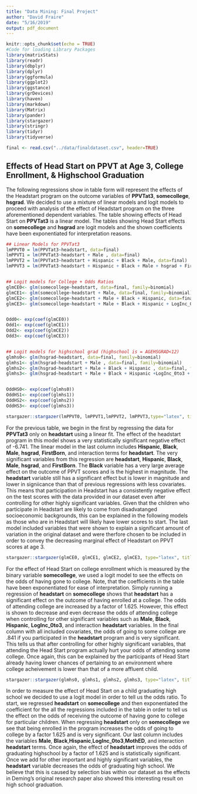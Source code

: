 ```yaml
---
title: "Data Mining: Final Project"
author: "David Fraire"
date: "5/16/2019"
output: pdf_document
---
```


```r
knitr::opts_chunk$set(echo = TRUE)
#Code for loading Library Packages
library(matrixStats)
library(readr)
library(dbplyr)
library(dplyr)
library(ggformula)
library(ggplot2)
library(ggstance)
library(grDevices)
library(haven)
library(markdown)
library(Matrix)
library(pander)
library(stargazer)
library(stringr)
library(tidyr)
library(tidyverse)

final <- read.csv("../data/finaldataset.csv", header=TRUE)

```
## Effects of Head Start on PPVT at Age 3, College Enrollment, & Highschool Graduation
The following regressions show in table form will represent the effects of the Headstart program on the outcome variables of **PPVTat3**, **somecollege**, **hsgrad**. We decided to use a mixture of linear models and logit models to proceed with analysis of the effect of Headstart program on the three aforementioned dependent variables. The table showing effects of Head Start on **PPVTat3** is a linear model. The tables showing Head Start effects on **somecollege** and **hsgrad** are logit models and the shown coefficients have been exponentiated for interpretation reasons. 

``` r
## Linear Models for PPVTat3
lmPPVT0 = lm(PPVTat3~headstart, data=final)
lmPPVT1 = lm(PPVTat3~headstart + Male , data=final)
lmPPVT2 = lm(PPVTat3~headstart + Hispanic + Black + Male, data=final)
lmPPVT3 = lm(PPVTat3~headstart + Hispanic + Black + Male + hsgrad + FirstBorn + headstart*Black + headstart*Hispanic, data=final)


## Logit models for College + Odds Ratios
glmCE0<- glm(somecollege~headstart, data=final, family=binomial)
glmCE1<- glm(somecollege~headstart + Male, data=final, family=binomial)
glmCE2<- glm(somecollege~headstart + Male + Black + Hispanic, data=final, family=binomial)
glmCE3<- glm(somecollege~headstart + Male + Black + Hispanic + LogInc_0to3+ headstart*Black + headstart*Hispanic, data=final, family=binomial)


Odd0<- exp(coef(glmCE0))
Odd1<- exp(coef(glmCE1))
Odd2<- exp(coef(glmCE2))
Odd3<- exp(coef(glmCE3))


## Logit models for highschool grad (highschool is = AGEHSGRAD<12)
glmhs0<- glm(hsgrad~headstart, data=final, family=binomial)
glmhs1<- glm(hsgrad~headstart + Male , data=final, family=binomial)
glmhs2<- glm(hsgrad~headstart + Male + Black + Hispanic , data=final, family=binomial)
glmhs3<- glm(hsgrad~headstart + Male + Black + Hispanic +LogInc_0to3 + MothED + headstart*Black + headstart*Hispanic, data=final, family=binomial)


OddHS0<- exp(coef(glmhs0))
OddHS1<- exp(coef(glmhs1))
OddHS2<- exp(coef(glmhs2))
OddHS3<- exp(coef(glmhs3))
```

``` r

stargazer::stargazer(lmPPVT0, lmPPVT1,lmPPVT2, lmPPVT3,type="latex", title="Headstart effect on PPVT Scores at Age 3",header=FALSE,single.row=TRUE, column.sep.width = ".6pt", omit.stat = c("f"))

```
For the previous table, we begin in the first by regressing the data for **PPVTat3** only on **headstart** using a linear fit. The effect of the headstart program in this model shows a very statistically significant negative effect of -6.741. The linear model in the last column includes **Hispanic**, **Black**, **Male**, **hsgrad**, **FirstBorn**, and interaction terms for **headstart**. The very significant variables from this regression are **headstart**, **Hispanic**, **Black**, **Male**, **hsgrad**, and **FirstBorn**. The **Black** variable has a very large average effect on the outcome of PPVT scores and is the highest in magnitude. The **headstart** variable still has a significant effect but is lower in magnitude and lower in signiicance than that of previous regressions with less covariates. This means that participation in Headstart has a consistently negative effect on the test scores with the data provided in our dataset even after controlling for other highly significant variables. Given that the children who participate in Headstart are likely to come from disadvatanged socioeconomic backgrounds, this can be explained in the following models as those who are in Headstart will likely have lower scores to start. The last model included variables that were shown to explain a significant amount of variation in the original dataset and were therfore chosen to be included in order to convey the decreasing marginal effect of Headstart on PPVT scores at age 3. 

``` r
stargazer::stargazer(glmCE0, glmCE1, glmCE2, glmCE3, type="latex", title="Headstart effect on College Enrollment",header=FALSE,single.row=TRUE,apply.coef = exp)
```

For the effect of Head Start on college enrollment which is measured by the binary variable **somecollege**, we used a logit model to see the effects on the odds of having gone to college. Note, that the coefficients in the table have been exponentiated for ease of interpretation. Simply running a regression of **headstart** on **somecollege** shows that **headstart** has a significant effect on the outcome of having enrolled at a college. The odds of attending college are increased by a factor of 1.625. However, this effect is shown to decrease and even decrease the odds of attending college when controlling for other significant variables such as **Male**, **Black**, **Hispanic**, **LogInc_0to3**, and interaction **headstart** variables. In the final column with all included covariates, the odds of going to some college are .841 if you participated in the **headstart** program and is very significant. This tells us that after controlling for other highly significant variables, that attending the Head Start program actually hurt your odds of attending some college. Once again, this can be explained by the participants of Head Start already having lower chances of pertaining to an environment where college acheivement is lower than that of a more affluent child.

\pagebreak
``` r
stargazer::stargazer(glmhs0, glmhs1, glmhs2, glmhs3, type="latex", title="Headstart effects on High School Graduation",header=FALSE,single.row=TRUE, apply.coef = exp)
```

In order to measure the effect of Head Start on a child graduating high school we decided to use a logit model in order to tell us the odds ratio. To start, we regressed **headstart** on **somecollege** and then exponentiated the coefficient for the all the regressions included in the table in order to tell us the effect on the odds of receiving the outcome of having gone to college for particular children. When regressing **headstart** only on **somecollege** we see that being enrolled in the program increases the odds of going to college by a factor 1.625 and is very significant. Our last column includes the variables **Male**, **Black**,**Hispanic**,**LogInc_0to3**,**MothED**, and interaction **headstart** terms. Once again, the effect of **headstart** improves the odds of graduating highschool by a factor of 1.625 and is statistically significant. Once we add for other important and highly significant variables, the **headstart** variable decreases the odds of graduating high school. We believe that this is caused by selection bias within our dataset as the effects in Deming's original research paper also showed this interesting result on high school graduation.

